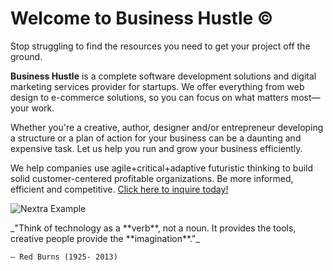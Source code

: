 
<script async src="https://tally.so/widgets/embed.js"></script>

# Welcome to Business Hustle ©

Stop struggling to find the resources you need to get your project off the ground. 


**Business Hustle** is a complete software development solutions and digital marketing services provider for startups. We offer everything from web design to e-commerce solutions, so you can focus on what matters most—your work.

Whether you're a creative, author, designer and/or entrepreneur developing a structure or a plan of action for your business can be a daunting and expensive task. Let us help you run and grow your business efficiently. 

We help companies use agile+critical+adaptive futuristic thinking to build solid customer-centered profitable organizations. Be more informed, efficient and competitive. [Click here to inquire today!](https://bit.ly/business-hustle)

<Bleed>![Nextra Example](../public/hpg.gif)</Bleed>

<Bleed>
  <div style={{ border: '1px solid #888', padding: '4rem 2.5rem', textAlign: 'center' }}>
    _"Think of technology as a **verb**, not a noun. It provides the tools, creative people provide the **imagination**."_

    — Red Burns (1925- 2013)

  </div>
</Bleed>
